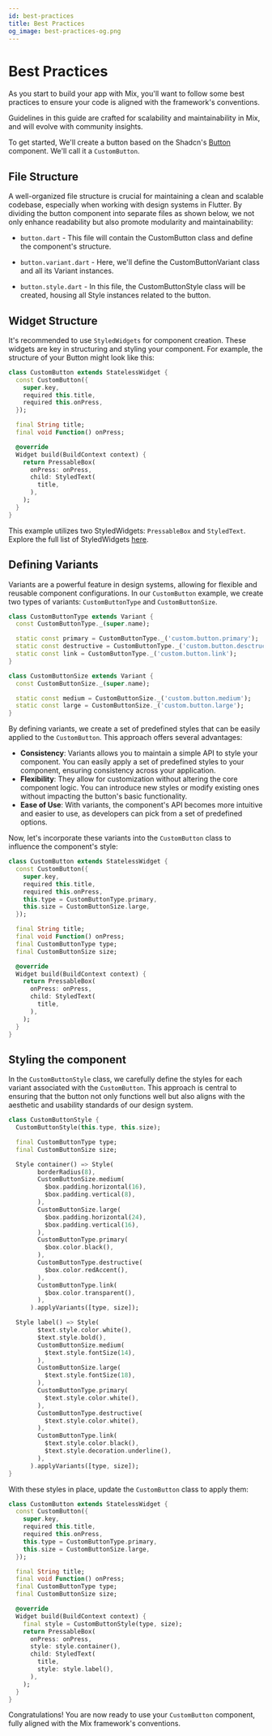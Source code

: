 ```yaml
---
id: best-practices
title: Best Practices
og_image: best-practices-og.png
---
```



# Best Practices

As you start to build your app with Mix, you'll want to follow some best practices to ensure your code is aligned with the framework's conventions.

<Callout type="info">
  Guidelines in this guide are crafted for scalability and maintainability in
  Mix, and will evolve with community insights.
</Callout>

To get started, We'll create a button based on the Shadcn's [Button](https://ui.shadcn.com/docs/components/button) component. We'll call it a `CustomButton`.

## File Structure

A well-organized file structure is crucial for maintaining a clean and scalable codebase, especially when working with design systems in Flutter. By dividing the button component into separate files as shown below, we not only enhance readability but also promote modularity and maintainability:

<FileTree>
  <FileTree.Folder name="widgets" defaultOpen>
    <FileTree.Folder name="button" defaultOpen>
      <FileTree.File name="button.dart" />
      <FileTree.File name="button.variant.dart" />
      <FileTree.File name="button.style.dart" />
    </FileTree.Folder>
  </FileTree.Folder>
</FileTree>

- `button.dart` - This file will contain the CustomButton class and define the component's structure.

- `button.variant.dart` - Here, we'll define the CustomButtonVariant class and all its Variant instances.

- `button.style.dart` - In this file, the CustomButtonStyle class will be created, housing all Style instances related to the button.

## Widget Structure

It's recommended to use `StyledWidgets` for component creation. These widgets are key in structuring and styling your component. For example, the structure of your Button might look like this:

```dart
class CustomButton extends StatelessWidget {
  const CustomButton({
    super.key,
    required this.title,
    required this.onPress,
  });

  final String title;
  final void Function() onPress;

  @override
  Widget build(BuildContext context) {
    return PressableBox(
      onPress: onPress,
      child: StyledText(
        title,
      ),
    );
  }
}
```

This example utilizes two StyledWidgets: `PressableBox` and `StyledText`. Explore the full list of StyledWidgets [here](/styled-widgets).

## Defining Variants

Variants are a powerful feature in design systems, allowing for flexible and reusable component configurations. In our `CustomButton` example, we create two types of variants: `CustomButtonType` and `CustomButtonSize`.

```dart
class CustomButtonType extends Variant {
  const CustomButtonType._(super.name);

  static const primary = CustomButtonType._('custom.button.primary');
  static const destructive = CustomButtonType._('custom.button.desctructive');
  static const link = CustomButtonType._('custom.button.link');
}

class CustomButtonSize extends Variant {
  const CustomButtonSize._(super.name);

  static const medium = CustomButtonSize._('custom.button.medium');
  static const large = CustomButtonSize._('custom.button.large');
}
```

By defining variants, we create a set of predefined styles that can be easily applied to the `CustomButton`. This approach offers several advantages:

- **Consistency**: Variants allows you to maintain a simple API to style your component. You can easily apply a set of predefined styles to your component, ensuring consistency across your application.
- **Flexibility**: They allow for customization without altering the core component logic. You can introduce new styles or modify existing ones without impacting the button's basic functionality.
- **Ease of Use**: With variants, the component's API becomes more intuitive and easier to use, as developers can pick from a set of predefined options.

Now, let's incorporate these variants into the `CustomButton` class to influence the component's style:

```dart
class CustomButton extends StatelessWidget {
  const CustomButton({
    super.key,
    required this.title,
    required this.onPress,
    this.type = CustomButtonType.primary,
    this.size = CustomButtonSize.large,
  });

  final String title;
  final void Function() onPress;
  final CustomButtonType type;
  final CustomButtonSize size;

  @override
  Widget build(BuildContext context) {
    return PressableBox(
      onPress: onPress,
      child: StyledText(
        title,
      ),
    );
  }
}
```

## Styling the component

In the `CustomButtonStyle` class, we carefully define the styles for each variant associated with the `CustomButton`. This approach is central to ensuring that the button not only functions well but also aligns with the aesthetic and usability standards of our design system.

```dart
class CustomButtonStyle {
  CustomButtonStyle(this.type, this.size);

  final CustomButtonType type;
  final CustomButtonSize size;

  Style container() => Style(
        borderRadius(8),
        CustomButtonSize.medium(
          $box.padding.horizontal(16),
          $box.padding.vertical(8),
        ),
        CustomButtonSize.large(
          $box.padding.horizontal(24),
          $box.padding.vertical(16),
        ),
        CustomButtonType.primary(
          $box.color.black(),
        ),
        CustomButtonType.destructive(
          $box.color.redAccent(),
        ),
        CustomButtonType.link(
          $box.color.transparent(),
        ),
      ).applyVariants([type, size]);

  Style label() => Style(
        $text.style.color.white(),
        $text.style.bold(),
        CustomButtonSize.medium(
          $text.style.fontSize(14),
        ),
        CustomButtonSize.large(
          $text.style.fontSize(18),
        ),
        CustomButtonType.primary(
          $text.style.color.white(),
        ),
        CustomButtonType.destructive(
          $text.style.color.white(),
        ),
        CustomButtonType.link(
          $text.style.color.black(),
          $text.style.decoration.underline(),
        ),
      ).applyVariants([type, size]);
}
```

With these styles in place, update the `CustomButton` class to apply them:

```dart
class CustomButton extends StatelessWidget {
  const CustomButton({
    super.key,
    required this.title,
    required this.onPress,
    this.type = CustomButtonType.primary,
    this.size = CustomButtonSize.large,
  });

  final String title;
  final void Function() onPress;
  final CustomButtonType type;
  final CustomButtonSize size;

  @override
  Widget build(BuildContext context) {
    final style = CustomButtonStyle(type, size);
    return PressableBox(
      onPress: onPress,
      style: style.container(),
      child: StyledText(
        title,
        style: style.label(),
      ),
    );
  }
}
```

Congratulations! You are now ready to use your `CustomButton` component, fully aligned with the Mix framework's conventions.
